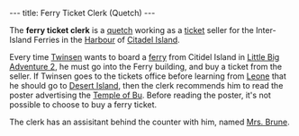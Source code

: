 ---
title: Ferry Ticket Clerk (Quetch)
---

{{twinsunica import}}{{Infobox Character
 |image=
 |race=Quetch
 |gender=Male
 |size=average
 |age=Adult
 |magical=no
 |lba1=yes
 |lba2=
 |alignment=neutral
 |occupation=
 |requires=
 |amount=
 |fam1=
 |fam2=
 |planet=
 |island=
 |building=
}}

The '''ferry ticket clerk''' is a [[quetch]] working as a [[ferry ticket|ticket]] seller for the Inter-Island Ferries in the [[Citadel Island harbour|Harbour]] of [[Citadel Island]].

Every time [[Twinsen]] wants to board a [[ferry]] from Citidel Island in [[Little Big Adventure 2]], he must go into the Ferry building, and buy a ticket from the seller. If Twinsen goes to the tickets office before learning from [[Leone]] that he should go to [[Desert Island]], then the clerk recommends him to read the poster advertising the [[Temple of Bu]]. Before reading the poster, it's not possible to choose to buy a ferry ticket.

The clerk has an assisitant behind the counter with him, named [[Mrs. Brune]].

<!-- remove these category links when they're all automated by categorizers...
[[Category: Quetches]]
[[Category: Male characters]]
[[Category: Adult characters]]
[[Category: Citadel Island inhabitants]] -->